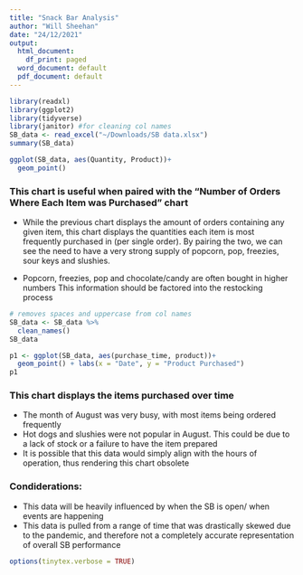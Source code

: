 ```yaml
---
title: "Snack Bar Analysis"
author: "Will Sheehan"
date: "24/12/2021"
output:
  html_document:
    df_print: paged
  word_document: default
  pdf_document: default
---
```

```r
library(readxl)
library(ggplot2)
library(tidyverse)
library(janitor) #for cleaning col names
SB_data <- read_excel("~/Downloads/SB data.xlsx")
summary(SB_data)
```

```r
ggplot(SB_data, aes(Quantity, Product))+
  geom_point()
```

### This chart is useful when paired with the "Number of Orders Where Each Item was Purchased" chart
* While the previous chart displays the amount of orders containing any given item, this chart displays the quantities each item is most frequently purchased in (per single order). By pairing the two, we can see the need to have a very strong supply of popcorn, pop, freezies, sour keys and slushies. 

* Popcorn, freezies, pop and chocolate/candy are often bought in higher numbers
This information should be factored into the restocking process 

```r
# removes spaces and uppercase from col names
SB_data <- SB_data %>%
  clean_names()
SB_data
```
```r

p1 <- ggplot(SB_data, aes(purchase_time, product))+
  geom_point() + labs(x = "Date", y = "Product Purchased")
p1
```

### This chart displays the items purchased over time
* The month of August was very busy, with most items being ordered frequently
* Hot dogs and slushies were not popular in August. This could be due to a lack of stock or a failure to have the item prepared
* It is possible that this data would simply align with the hours of operation, thus rendering this chart obsolete

### Condiderations:

* This data will be heavily influenced by when the SB is open/ when events are happening
* This data is pulled from a range of time that was drastically skewed due to the pandemic, and therefore not a completely accurate representation of overall SB performance

```r
options(tinytex.verbose = TRUE)
```